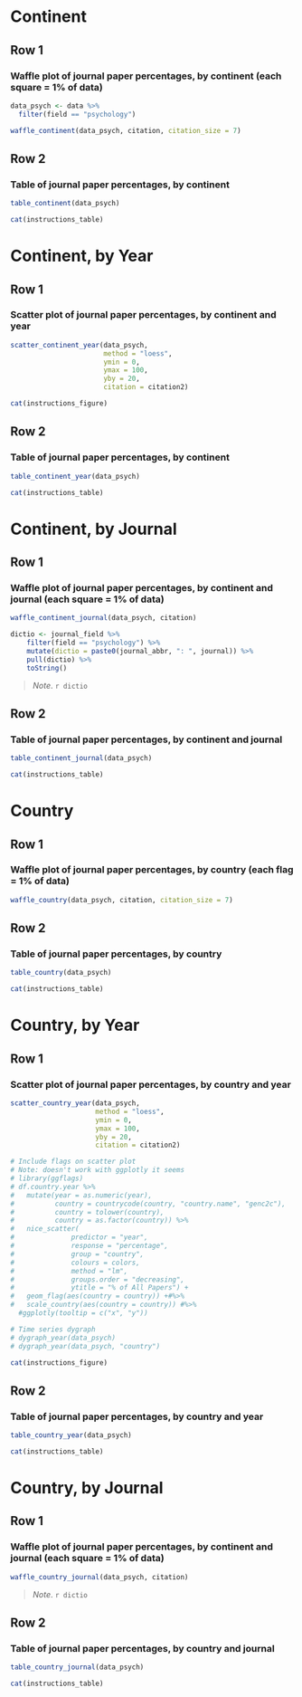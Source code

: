 # Continent {data-navmenu="Psychology"}

## Row 1 {data-height=600}

### Waffle plot of journal paper percentages, by continent (each square = 1% of data)

```r
data_psych <- data %>% 
  filter(field == "psychology")

waffle_continent(data_psych, citation, citation_size = 7)

```

## Row 2 {data-height=600}

### Table of journal paper percentages, by continent {data-width=1000}

```r
table_continent(data_psych)

```

```r
cat(instructions_table)
```

# Continent, by Year {data-navmenu="Psychology"}

## Row 1 {data-height=700}

### Scatter plot of journal paper percentages, by continent and year {data-width=1460}

```r
scatter_continent_year(data_psych, 
                       method = "loess",
                       ymin = 0,
                       ymax = 100,
                       yby = 20,
                       citation = citation2)

```

```r
cat(instructions_figure)
```

## Row 2 {data-height=600}

### Table of journal paper percentages, by continent {data-width=1000}

```r
table_continent_year(data_psych)

```

```r
cat(instructions_table)
```

# Continent, by Journal {data-navmenu="Psychology"}

## Row 1 {data-height=1000}

### Waffle plot of journal paper percentages, by continent and journal (each square = 1% of data) {data-height=680}

```r
waffle_continent_journal(data_psych, citation)

dictio <- journal_field %>% 
    filter(field == "psychology") %>% 
    mutate(dictio = paste0(journal_abbr, ": ", journal)) %>% 
    pull(dictio) %>% 
    toString()

```

> *Note*. `r dictio`

## Row 2 {data-height=680}

### Table of journal paper percentages, by continent and journal {data-width=1000}

```r
table_continent_journal(data_psych)

```

```r
cat(instructions_table)
```

# Country {data-navmenu="Psychology"}

## Row 1 {data-height=700}

### Waffle plot of journal paper percentages, by country (each flag = 1% of data)

```r
waffle_country(data_psych, citation, citation_size = 7)

```

## Row 2 {data-height=650}

### Table of journal paper percentages, by country {data-width=1000}

```r
table_country(data_psych)

```

```r
cat(instructions_table)
```

# Country, by Year {data-navmenu="Psychology"}

## Row 1 {data-height=700}

### Scatter plot of journal paper percentages, by country and year {data-width=1460}

```r
scatter_country_year(data_psych, 
                     method = "loess",
                     ymin = 0,
                     ymax = 100,
                     yby = 20,
                     citation = citation2)

# Include flags on scatter plot
# Note: doesn't work with ggplotly it seems
# library(ggflags)
# df.country.year %>%
#   mutate(year = as.numeric(year),
#          country = countrycode(country, "country.name", "genc2c"),
#          country = tolower(country),
#          country = as.factor(country)) %>%
#   nice_scatter(
#              predictor = "year",
#              response = "percentage",
#              group = "country",
#              colours = colors,
#              method = "lm",
#              groups.order = "decreasing",
#              ytitle = "% of All Papers") + 
#   geom_flag(aes(country = country)) +#%>%
#   scale_country(aes(country = country)) #%>%
  #ggplotly(tooltip = c("x", "y"))

# Time series dygraph 
# dygraph_year(data_psych)
# dygraph_year(data_psych, "country")

```

```r
cat(instructions_figure)
```

## Row 2 {data-height=650}

### Table of journal paper percentages, by country and year {data-width=1000}

```r
table_country_year(data_psych)

```

```r
cat(instructions_table)
```

# Country, by Journal {data-navmenu="Psychology"}

## Row 1 {data-height=700}

### Waffle plot of journal paper percentages, by continent and journal (each square = 1% of data) {data-height=680}

```r
waffle_country_journal(data_psych, citation)

```

> *Note*. `r dictio`

## Row 2 {data-height=680}

### Table of journal paper percentages, by country and journal {data-width=1000}

```r
table_country_journal(data_psych)

```

```r
cat(instructions_table)
```
